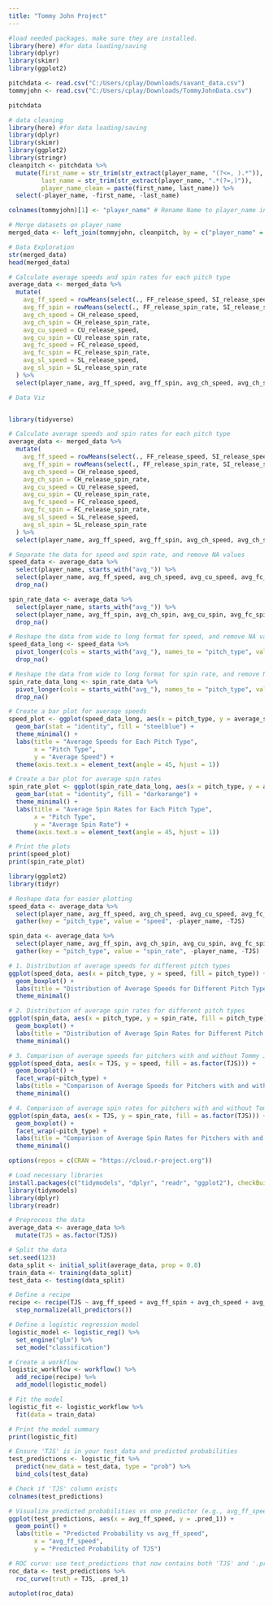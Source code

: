 ```yaml
---
title: "Tommy John Project"
---
```




```r
#load needed packages. make sure they are installed.
library(here) #for data loading/saving
library(dplyr)
library(skimr)
library(ggplot2)
```

```r
pitchdata <- read.csv("C:/Users/cplay/Downloads/savant_data.csv")
tommyjohn <- read.csv("C:/Users/cplay/Downloads/TommyJohnData.csv")

pitchdata
```

```r
# data cleaning
library(here) #for data loading/saving
library(dplyr)
library(skimr)
library(ggplot2)
library(stringr)
cleanpitch <- pitchdata %>%
  mutate(first_name = str_trim(str_extract(player_name, "(?<=, ).*")),
         last_name = str_trim(str_extract(player_name, ".*(?=,)")),
         player_name_clean = paste(first_name, last_name)) %>%
  select(-player_name, -first_name, -last_name)

colnames(tommyjohn)[1] <- "player_name" # Rename Name to player_name in tommy_john_data
```

```r
# Merge datasets on player_name
merged_data <- left_join(tommyjohn, cleanpitch, by = c("player_name" = "player_name_clean"))
```

```r
# Data Exploration
str(merged_data)
head(merged_data) 

```

```r
# Calculate average speeds and spin rates for each pitch type
average_data <- merged_data %>%
  mutate(
    avg_ff_speed = rowMeans(select(., FF_release_speed, SI_release_speed), na.rm = TRUE),
    avg_ff_spin = rowMeans(select(., FF_release_spin_rate, SI_release_spin_rate), na.rm = TRUE),
    avg_ch_speed = CH_release_speed,
    avg_ch_spin = CH_release_spin_rate,
    avg_cu_speed = CU_release_speed,
    avg_cu_spin = CU_release_spin_rate,
    avg_fc_speed = FC_release_speed,
    avg_fc_spin = FC_release_spin_rate,
    avg_sl_speed = SL_release_speed,
    avg_sl_spin = SL_release_spin_rate
  ) %>%
  select(player_name, avg_ff_speed, avg_ff_spin, avg_ch_speed, avg_ch_spin, avg_cu_speed, avg_cu_spin, avg_fc_speed, avg_fc_spin, avg_sl_speed, avg_sl_spin, TJS)
```

```r
# Data Viz


library(tidyverse)

# Calculate average speeds and spin rates for each pitch type
average_data <- merged_data %>%
  mutate(
    avg_ff_speed = rowMeans(select(., FF_release_speed, SI_release_speed), na.rm = TRUE),
    avg_ff_spin = rowMeans(select(., FF_release_spin_rate, SI_release_spin_rate), na.rm = TRUE),
    avg_ch_speed = CH_release_speed,
    avg_ch_spin = CH_release_spin_rate,
    avg_cu_speed = CU_release_speed,
    avg_cu_spin = CU_release_spin_rate,
    avg_fc_speed = FC_release_speed,
    avg_fc_spin = FC_release_spin_rate,
    avg_sl_speed = SL_release_speed,
    avg_sl_spin = SL_release_spin_rate
  ) %>%
  select(player_name, avg_ff_speed, avg_ff_spin, avg_ch_speed, avg_ch_spin, avg_cu_speed, avg_cu_spin, avg_fc_speed, avg_fc_spin, avg_sl_speed, avg_sl_spin, TJS)

# Separate the data for speed and spin rate, and remove NA values
speed_data <- average_data %>%
  select(player_name, starts_with("avg_")) %>%
  select(player_name, avg_ff_speed, avg_ch_speed, avg_cu_speed, avg_fc_speed, avg_sl_speed) %>%
  drop_na()

spin_rate_data <- average_data %>%
  select(player_name, starts_with("avg_")) %>%
  select(player_name, avg_ff_spin, avg_ch_spin, avg_cu_spin, avg_fc_spin, avg_sl_spin) %>%
  drop_na()

# Reshape the data from wide to long format for speed, and remove NA values
speed_data_long <- speed_data %>%
  pivot_longer(cols = starts_with("avg_"), names_to = "pitch_type", values_to = "average_speed") %>%
  drop_na()

# Reshape the data from wide to long format for spin rate, and remove NA values
spin_rate_data_long <- spin_rate_data %>%
  pivot_longer(cols = starts_with("avg_"), names_to = "pitch_type", values_to = "average_spin_rate") %>%
  drop_na()

# Create a bar plot for average speeds
speed_plot <- ggplot(speed_data_long, aes(x = pitch_type, y = average_speed)) +
  geom_bar(stat = "identity", fill = "steelblue") +
  theme_minimal() +
  labs(title = "Average Speeds for Each Pitch Type",
       x = "Pitch Type",
       y = "Average Speed") +
  theme(axis.text.x = element_text(angle = 45, hjust = 1))

# Create a bar plot for average spin rates
spin_rate_plot <- ggplot(spin_rate_data_long, aes(x = pitch_type, y = average_spin_rate)) +
  geom_bar(stat = "identity", fill = "darkorange") +
  theme_minimal() +
  labs(title = "Average Spin Rates for Each Pitch Type",
       x = "Pitch Type",
       y = "Average Spin Rate") +
  theme(axis.text.x = element_text(angle = 45, hjust = 1))

# Print the plots
print(speed_plot)
print(spin_rate_plot)
```

```r
library(ggplot2)
library(tidyr)

# Reshape data for easier plotting
speed_data <- average_data %>%
  select(player_name, avg_ff_speed, avg_ch_speed, avg_cu_speed, avg_fc_speed, avg_sl_speed, TJS) %>%
  gather(key = "pitch_type", value = "speed", -player_name, -TJS)

spin_data <- average_data %>%
  select(player_name, avg_ff_spin, avg_ch_spin, avg_cu_spin, avg_fc_spin, avg_sl_spin, TJS) %>%
  gather(key = "pitch_type", value = "spin_rate", -player_name, -TJS)

# 1. Distribution of average speeds for different pitch types
ggplot(speed_data, aes(x = pitch_type, y = speed, fill = pitch_type)) +
  geom_boxplot() +
  labs(title = "Distribution of Average Speeds for Different Pitch Types", x = "Pitch Type", y = "Speed (mph)") +
  theme_minimal()

# 2. Distribution of average spin rates for different pitch types
ggplot(spin_data, aes(x = pitch_type, y = spin_rate, fill = pitch_type)) +
  geom_boxplot() +
  labs(title = "Distribution of Average Spin Rates for Different Pitch Types", x = "Pitch Type", y = "Spin Rate (rpm)") +
  theme_minimal()

# 3. Comparison of average speeds for pitchers with and without Tommy John surgery
ggplot(speed_data, aes(x = TJS, y = speed, fill = as.factor(TJS))) +
  geom_boxplot() +
  facet_wrap(~pitch_type) +
  labs(title = "Comparison of Average Speeds for Pitchers with and without Tommy John Surgery", x = "Tommy John Surgery (0 = No, 1 = Yes)", y = "Speed (mph)") +
  theme_minimal()

# 4. Comparison of average spin rates for pitchers with and without Tommy John surgery
ggplot(spin_data, aes(x = TJS, y = spin_rate, fill = as.factor(TJS))) +
  geom_boxplot() +
  facet_wrap(~pitch_type) +
  labs(title = "Comparison of Average Spin Rates for Pitchers with and without Tommy John Surgery", x = "Tommy John Surgery (0 = No, 1 = Yes)", y = "Spin Rate (rpm)") +
  theme_minimal() 
```

```r
options(repos = c(CRAN = "https://cloud.r-project.org"))

# Load necessary libraries
install.packages(c("tidymodels", "dplyr", "readr", "ggplot2"), checkBuilt = FALSE)
library(tidymodels)
library(dplyr)
library(readr)

# Preprocess the data
average_data <- average_data %>%
  mutate(TJS = as.factor(TJS))

# Split the data
set.seed(123)
data_split <- initial_split(average_data, prop = 0.8)
train_data <- training(data_split)
test_data <- testing(data_split)

# Define a recipe
recipe <- recipe(TJS ~ avg_ff_speed + avg_ff_spin + avg_ch_speed + avg_ch_spin + avg_cu_speed + avg_cu_spin + avg_fc_speed + avg_fc_spin + avg_sl_speed + avg_sl_spin, data = train_data) %>%
  step_normalize(all_predictors())

# Define a logistic regression model
logistic_model <- logistic_reg() %>%
  set_engine("glm") %>%
  set_mode("classification")

# Create a workflow
logistic_workflow <- workflow() %>%
  add_recipe(recipe) %>%
  add_model(logistic_model)

# Fit the model
logistic_fit <- logistic_workflow %>%
  fit(data = train_data)

# Print the model summary
print(logistic_fit)
```

```r
# Ensure 'TJS' is in your test_data and predicted probabilities
test_predictions <- logistic_fit %>%
  predict(new_data = test_data, type = "prob") %>%
  bind_cols(test_data)

# Check if 'TJS' column exists
colnames(test_predictions)

# Visualize predicted probabilities vs one predictor (e.g., avg_ff_speed)
ggplot(test_predictions, aes(x = avg_ff_speed, y = .pred_1)) +
  geom_point() +
  labs(title = "Predicted Probability vs avg_ff_speed",
       x = "avg_ff_speed",
       y = "Predicted Probability of TJS")

# ROC curve: use test_predictions that now contains both 'TJS' and '.pred_1'
roc_data <- test_predictions %>%
  roc_curve(truth = TJS, .pred_1)

autoplot(roc_data)
```

